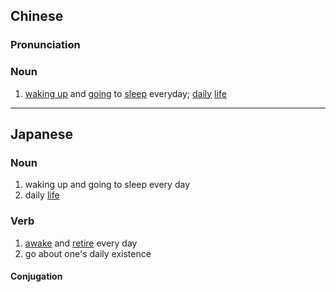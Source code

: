 {{also|起卧}}
==Chinese==
{{zh-forms|s=起卧}}

===Pronunciation===
{{zh-pron
|m=qǐwò
|c=hei2 ngo6
|cat=n
}}

===Noun===
{{zh-noun}}

# {{lb|zh|literary}} [[waking up]] and [[going]] to [[sleep]] everyday; [[daily]] [[life]]

----

==Japanese==
{{ja-kanjitab|起|臥}}

===Noun===
{{ja-noun|きが}}

# waking up and going to sleep every day
# daily [[life]]

===Verb===
{{ja-verb-suru|k|hira=きが|rom=kiga}}

# [[awake]] and [[retire]] every day
# go about one's daily existence

====Conjugation====
{{ja-suru|起臥|きが|kiga}}